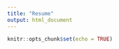 ```yaml
---
title: "Resume"
output: html_document
---
```


```r
knitr::opts_chunk$set(echo = TRUE)
```


